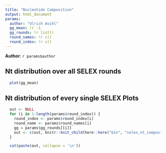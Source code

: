 ```yaml
---
title: "Nucleotide Composition"
output: html_document
params:
  author: "Ulrich Aschl"
  gg_mean: !r -1
  gg_rounds: !r list()
  round_names: !r c()
  round_index: !r c()
---
```

**Author**: `r params$author`

## Nt distribution over all SELEX rounds
```r
  plot(gg_mean)
```




## Nt distribution of every single SELEX Plots

```r
  out <- NULL
  for (i in 1:length(params$round_index)) {
    round_index <- params$round_index[i]
    round_name <- params$round_names[i]
    gg = params$gg_rounds[[i]]
    out <- c(out, knitr::knit_child(here::here("bin", "selex_nt_composition_plot_round.Rmd"), quiet=TRUE))
  }
```

```r
  cat(paste(out, collapse = '\n'))
```